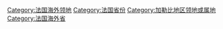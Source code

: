 {{Commons category|Martinique}}
{{Catmore}}

{{DEFAULTSORT:Martinique}}
[[Category:法国海外领地|Category:法国海外领地]]
[[Category:法国省份|Category:法国省份]]
[[Category:加勒比地区领地或属地|Category:加勒比地区领地或属地]]
[[Category:法国海外省|Category:法国海外省]]